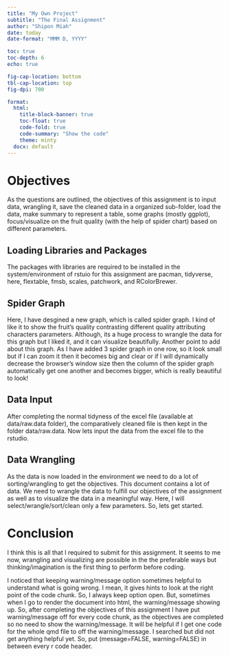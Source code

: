 ```yaml
---
title: "My Own Project"
subtitle: "The Final Assignment"
author: "Shipon Miah"
date: today
date-format: "MMM D, YYYY"

toc: true
toc-depth: 6
echo: true

fig-cap-location: bottom
tbl-cap-location: top
fig-dpi: 700

format:
  html:
    title-block-banner: true
    toc-float: true
    code-fold: true
    code-summary: "Show the code"
    theme: minty
  docx: default
---
```


# Objectives

As the questions are outlined, the objectives of this assignment is to input data, wrangling it, save the cleaned data in a organized sub-folder, load the data, make summary to represent a table, some graphs (mostly ggplot), focus/visualize on the fruit quality (with the help of spider chart) based on different parameters.

## Loading Libraries and Packages

The packages with libraries are required to be installed in the system/environment of rstuio for this assignment are pacman, tidyverse, here, flextable, fmsb, scales, patchwork, and RColorBrewer.

::: {.callout-note appearance="simple"}
## Spider Graph

Here, I have desgined a new graph, which is called spider graph. I kind of like it to show the fruit's quality contrasting different quality attributing characters parameters. Although, its a huge process to wrangle the data for this graph but I liked it, and it can visualize beautifully. Another point to add about this graph. As I have added 3 spider graph in one row, so it look small but if I can zoom it then it becomes big and clear or if I will dynamically decrease the browser's window size then the column of the spider graph automatically get one another and becomes bigger, which is really beautiful to look!
:::


## Data Input

After completing the normal tidyness of the excel file (available at data/raw.data folder), the comparatively cleaned file is then kept in the folder data/raw.data. Now lets input the data from the excel file to the rstudio.


## Data Wrangling

As the data is now loaded in the environment we need to do a lot of sorting/wrangling to get the objectives. This document contains a lot of data. We need to wrangle the data to fulfill our objectives of the assignment as well as to visualize the data in a meaningful way. Here, I will select/wrangle/sort/clean only a few parameters. So, lets get started.

# Conclusion

I think this is all that I required to submit for this assignment. It seems to me now, wrangling and visualizing are possible in the the preferable ways but thinking/imagination is the first thing to perform before coding.

::: callout-note
I noticed that keeping warning/message option sometimes helpful to understand what is going wrong. I mean, it gives hints to look at the right point of the code chunk. So, I always keep option open. But, sometimes when I go to render the document into html, the warning/message showing up. So, after completing the objectives of this assignment I have put warning/message off for every code chunk, as the objectives are completed so no need to show the warning/message. It will be helpful if I get one code for the whole qmd file to off the warning/message. I searched but did not get anything helpful yet. So, put (message=FALSE, warning=FALSE) in between every r code header.
:::
